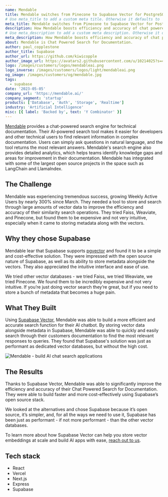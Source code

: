 ```yaml
---
name: Mendable
title: Mendable switches from Pinecone to Supabase Vector for PostgreSQL vector embeddings.
# Use meta_title to add a custom meta title. Otherwise it defaults to '{name} | Supabase Customer Stories':
meta_title: Mendable switches from Pinecone to Supabase Vector for PostgreSQL vector embeddings.
description: How Mendable boosts efficiency and accuracy of chat powered search for documentation using Supabase Vector.
# Use meta_description to add a custom meta description. Otherwise it defaults to {description}:
meta_description: How Mendable boosts efficiency and accuracy of chat powered search for documentation using Supabase Vector.
about: Mendable is Chat Powered Search for Documentation.
author: paul_copplestone
author_title: Supabase
author_url: https://github.com/kiwicopple
author_image_url: https://avatars2.githubusercontent.com/u/10214025?s=400&u=c6775be2ae667e2acae3ccd347fed62bb3f5b3e7&v=4
logo: /images/customers/logos/mendableai.png
logo_inverse: /images/customers/logos/light/mendableai.png
og_image: /images/customers/og/mendable.jpg
tags:
  - supabase
date: '2023-05-05'
company_url: 'https://mendable.ai/'
company_segment: 'startup'
products: ['Database', 'Auth', 'Storage', 'Realtime']
industry: 'Artificial Intelligence'
misc: [{ label: 'Backed by', text: 'Y Combinator' }]
---
```


[Mendable](http://mendable.ai/) provides a chat-powered search engine for technical documentation. Their AI-powered search tool makes it easier for developers and other technical users to find relevant information in complex documentation. Users can simply ask questions in natural language, and the tool returns the most relevant answers. Mendable's search engine also provides detailed analytics, which helps teams identify knowledge gaps and areas for improvement in their documentation. Mendable has integrated with some of the largest open source projects in the space such as LangChain and LlamaIndex.

## The Challenge

Mendable was experiencing tremendous success, growing Weekly Active Users by nearly 300% since March. They needed a tool to store and search through large amounts of vector data to improve the efficiency and accuracy of their similarity search operations. They tried Faiss, Weaviate, and Pinecone, but found them to be expensive and not very intuitive, especially when it came to storing metadata along with the vectors.

## Why they chose Supabase

Mendable lear that Supabase supports [pgvector](https://supabase.com/docs/guides/database/extensions/pgvector) and found it to be a simple and cost-effective solution. They were impressed with the open source nature of Supabase, as well as its ability to store metadata alongside the vectors. They also appreciated the intuitive interface and ease of use.

<Quote img="caleb-peffer.jpg" caption="Caleb Peffer - CEO, Mendable">
  We tried other vector databases - we tried Faiss, we tried Weaviate, we tried Pinecone. We found
  them to be incredibly expensive and not very intuitive. If you’re just doing vector search they’re
  great, but if you need to store a bunch of metadata that becomes a huge pain.
</Quote>

## What They Built

Using [Supabase Vector](https://supabase.com/vector), Mendable was able to build a more efficient and accurate search function for their AI chatbot. By storing vector data alongside metadata in Supabase, Mendable was able to quickly and easily search through their customers documentation to find the most relevant responses to queries. They found that Supabase's solution was just as performant as dedicated vector databases, but without the high cost.

![Mendable - build AI chat search applications](/images/customers/mendable/mendable.png)

## The Results

Thanks to Supabase Vector, Mendable was able to significantly improve the efficiency and accuracy of their Chat Powered Search for Documentation. They were able to build faster and more cost-effectively using Supabase’s open source stack.

<Quote img="caleb-peffer.jpg" caption="Caleb Peffer - CEO, Mendable">
  We looked at the alternatives and chose Supabase because it’s open source, it’s simpler, and, for
  all the ways we need to use it, Supabase has been just as performant - if not more performant -
  than the other vector databases.
</Quote>

To learn more about how Supabase Vector can help you store vector embeddings at scale and build AI apps with ease, [reach out to us](https://forms.supabase.com/enterprise).

## Tech stack

- React
- Vercel
- Next.js
- Express
- Supabase
